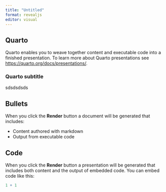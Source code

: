 ```yaml
---
title: "Untitled"
format: revealjs
editor: visual
---
```


## Quarto

Quarto enables you to weave together content and executable code into a finished presentation. To learn more about Quarto presentations see <https://quarto.org/docs/presentations/>.

### Quarto subtitle

sdsdsdsds

## Bullets

When you click the **Render** button a document will be generated that includes:

-   Content authored with markdown
-   Output from executable code

## Code

When you click the **Render** button a presentation will be generated that includes both content and the output of embedded code. You can embed code like this:

```r
1 + 1
```
